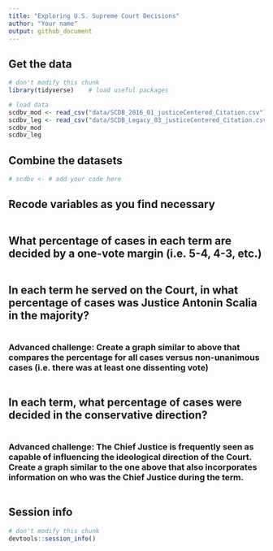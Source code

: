 ```yaml
---
title: "Exploring U.S. Supreme Court Decisions"
author: "Your name"
output: github_document
---
```


## Get the data

```r
# don't modify this chunk
library(tidyverse)    # load useful packages

# load data
scdbv_mod <- read_csv("data/SCDB_2016_01_justiceCentered_Citation.csv")
scdbv_leg <- read_csv("data/SCDB_Legacy_03_justiceCentered_Citation.csv")
scdbv_mod
scdbv_leg
```

## Combine the datasets

```r
# scdbv <- # add your code here
```

## Recode variables as you find necessary

```r
```

## What percentage of cases in each term are decided by a one-vote margin (i.e. 5-4, 4-3, etc.)

```r

```

## In each term he served on the Court, in what percentage of cases was Justice Antonin Scalia in the majority?

```r

```

### Advanced challenge: Create a graph similar to above that compares the percentage for all cases versus non-unanimous cases (i.e. there was at least one dissenting vote)

```r

```

## In each term, what percentage of cases were decided in the conservative direction?

```r

```

### Advanced challenge: The Chief Justice is frequently seen as capable of influencing the ideological direction of the Court. Create a graph similar to the one above that also incorporates information on who was the Chief Justice during the term.

```r

```

## Session info

```r
# don't modify this chunk
devtools::session_info()
```



